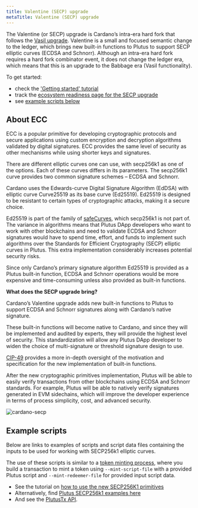 ```yaml
---
title: Valentine (SECP) upgrade
metaTitle: Valentine (SECP) upgrade
---
```


The Valentine (or SECP) upgrade is Cardano’s intra-era hard fork that follows the [Vasil upgrade](https://docs.cardano.org/cardano-testnet/about/testnet-introduction). Valentine is a small and focused semantic change to the ledger, which brings new built-in functions to Plutus to support SECP elliptic curves (ECDSA and Schnorr). Although an intra-era hard fork requires a hard fork combinator event, it does not change the ledger era, which means that this is an upgrade to the Babbage era (Vasil functionality).

To get started:

-   check the ['Getting started' tutorial](https://docs.cardano.org/cardano-testnet/getting-started)
-   track the [ecosystem readiness page for the SECP upgrade](https://iohk.zendesk.com/hc/en-us/articles/14669691361433-Ecosystem-readiness-for-the-SECP-upgrade)
-   see [example scripts below](https://docs.cardano.org/cardano-testnet/about/secp/#examplescripts)

## About ECC

ECC is a popular primitive for developing cryptographic protocols and secure applications using custom encryption and decryption algorithms validated by digital signatures. ECC provides the same level of security as other mechanisms while using shorter keys and signatures.

There are different elliptic curves one can use, with secp256k1 as one of the options. Each of these curves differs in its parameters. The secp256k1 curve provides two common signature schemes – ECDSA and Schnorr.

Cardano uses the Edwards-curve Digital Signature Algorithm (EdDSA) with elliptic curve Curve25519 as its base curve (Ed25519). Ed25519 is designed to be resistant to certain types of cryptographic attacks, making it a secure choice.

Ed25519 is part of the family of [safeCurves](https://safecurves.cr.yp.to/), which secp256k1 is not part of. The variance in algorithms means that Plutus DApp developers who want to work with other blockchains and need to validate ECDSA and Schnorr signatures would have to spend time, effort, and funds to implement such algorithms over the Standards for Efficient Cryptography (SECP) elliptic curves in Plutus. This extra implementation considerably increases potential security risks.

Since only Cardano’s primary signature algorithm Ed25519 is provided as a Plutus built-in function, ECDSA and Schnorr operations would be more expensive and time-consuming unless also provided as built-in functions.

**What does the SECP upgrade bring?**

Cardano’s Valentine upgrade adds new built-in functions to Plutus to support ECDSA and Schnorr signatures along with Cardano’s native signature.

These built-in functions will become native to Cardano, and since they will be implemented and audited by experts, they will provide the highest level of security. This standardization will allow any Plutus DApp developer to widen the choice of multi-signature or threshold signature design to use.

[CIP-49](https://github.com/mlabs-haskell/CIPs/blob/c5bdd66fe49c19c341499f86cebaa2eef9e90b74/CIP-0049/README.md) provides a more in-depth oversight of the motivation and specification for the new implementation of built-in functions.

After the new cryptographic primitives implementation, Plutus will be able to easily verify transactions from other blockchains using ECDSA and Schnorr standards. For example, Plutus will be able to natively verify signatures generated in EVM sidechains, which will improve the developer experience in terms of process simplicity, cost, and advanced security.

![cardano-secp](https://ucarecdn.com/7c41014d-2a03-493e-83f1-054c6e3ac78f/)

## Example scripts

Below are links to examples of scripts and script data files containing the inputs to be used for working with SECP256k1 elliptic curves.

The use of these scripts is similar to a [token minting process](https://github.com/input-output-hk/cardano-node/blob/master/doc/reference/plutus/plutus-minting-script-example.md), where you build a transaction to mint a token using `--mint-script-file` with a provided Plutus script and `--mint-redeemer-file` for provided input script data.

-   See the tutorial on [how to use the new SECP256K1 primitives](https://github.com/input-output-hk/Vasil-testnet/blob/main/secp-primitives-cip.md)
-   Alternatively, find [Plutus SECP256k1 examples here](https://gist.github.com/james-iohk/4b54ceefbc3ad3d6fdbc49350bd5b6a8)
-   And see the [PlutusTx API](https://github.com/input-output-hk/plutus/blob/node/1.35.4/plutus-tx/src/PlutusTx/Builtins.hs#L169-L202).
